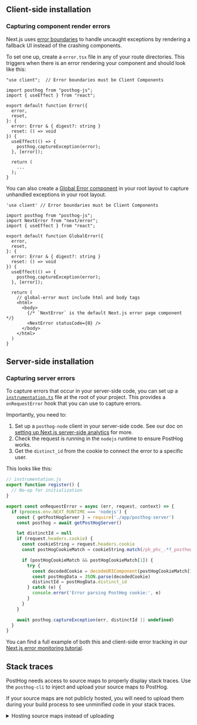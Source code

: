 
## Client-side installation

<NextJSInstall />

<JSWebErrorTracking />

### Capturing component render errors

Next.js uses [error boundaries](https://nextjs.org/docs/app/building-your-application/routing/error-handling#using-error-boundaries) to handle uncaught exceptions by rendering a fallback UI instead of the crashing components.

To set one up, create a `error.tsx` file in any of your route directories. This triggers when there is an error rendering your component and should look like this:

```tsx file=error.tsx
"use client";  // Error boundaries must be Client Components

import posthog from "posthog-js";
import { useEffect } from "react";

export default function Error({
  error,
  reset,
}: {
  error: Error & { digest?: string }
  reset: () => void
}) {
  useEffect(() => {
    posthog.captureException(error);
  }, [error]);

  return (
    ...
  );
}
```

You can also create a [Global Error component](https://nextjs.org/docs/app/building-your-application/routing/error-handling#handling-global-errors) in your root layout to capture unhandled exceptions in your root layout.

```tsx file=app/global-error.tsx
'use client' // Error boundaries must be Client Components

import posthog from "posthog-js";
import NextError from "next/error";
import { useEffect } from "react";

export default function GlobalError({
  error,
  reset,
}: {
  error: Error & { digest?: string }
  reset: () => void
}) {
  useEffect(() => {
    posthog.captureException(error);
  }, [error]);

  return (
    // global-error must include html and body tags
    <html>
      <body>
        {/* `NextError` is the default Next.js error page component */}
        <NextError statusCode={0} />
      </body>
    </html>
  )
}
```

## Server-side installation

<NextJSInstallServer />

### Capturing server errors

To capture errors that occur in your server-side code, you can set up a [`instrumentation.ts`](https://nextjs.org/docs/app/building-your-application/optimizing/instrumentation) file at the root of your project. This provides a `onRequestError` hook that you can use to capture errors.

Importantly, you need to:

1. Set up a `posthog-node` client in your server-side code. See our doc on [setting up Next.js server-side analytics](/docs/libraries/next-js#server-side-analytics) for more.
2. Check the request is running in the `nodejs` runtime to ensure PostHog works.
3. Get the `distinct_id` from the cookie to connect the error to a specific user.

This looks like this:

```js
// instrumentation.js
export function register() {
  // No-op for initialization
}

export const onRequestError = async (err, request, context) => {
  if (process.env.NEXT_RUNTIME === 'nodejs') {
    const { getPostHogServer } = require('./app/posthog-server')
    const posthog = await getPostHogServer()

    let distinctId = null
    if (request.headers.cookie) {
      const cookieString = request.headers.cookie
      const postHogCookieMatch = cookieString.match(/ph_phc_.*?_posthog=([^;]+)/)

      if (postHogCookieMatch && postHogCookieMatch[1]) {
        try {
          const decodedCookie = decodeURIComponent(postHogCookieMatch[1])
          const postHogData = JSON.parse(decodedCookie)
          distinctId = postHogData.distinct_id
        } catch (e) {
          console.error('Error parsing PostHog cookie:', e)
        }
      }
    }

    await posthog.captureException(err, distinctId || undefined)
  }
}
```

You can find a full example of both this and client-side error tracking in our [Next.js error monitoring tutorial](/tutorials/nextjs-error-monitoring).

## Stack traces
PostHog needs access to source maps to properly display stack traces. Use the `posthog-cli` to inject and upload your source maps to PostHog.


If your source maps are not publicly hosted, you will need to upload them during your build process to see unminified code in your stack traces.

<details>
  <summary>Hosting source maps instead of uploading</summary>

  <HostingSourceMaps />

</details>

<NextJsUploadSourceMaps/>
